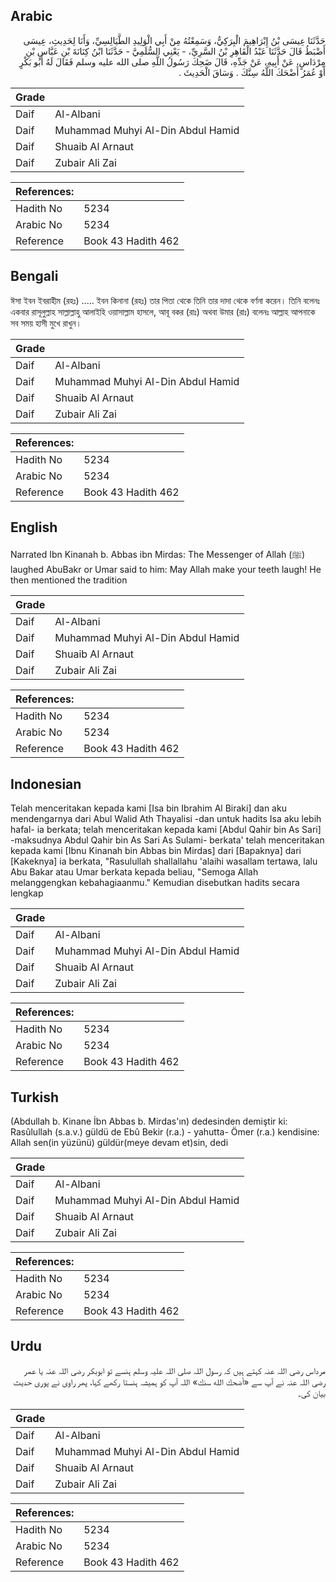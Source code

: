 ## Arabic


<div dir="rtl" lang="ar" style={{fontSize:'larger',backgroundColor:'#f8f9fa',padding:20}}>
حَدَّثَنَا عِيسَى بْنُ إِبْرَاهِيمَ الْبِرَكِيُّ، وَسَمِعْتُهُ مِنْ أَبِي الْوَلِيدِ الطَّيَالِسِيِّ، وَأَنَا لِحَدِيثِ، عِيسَى أَضْبَطُ قَالَ حَدَّثَنَا عَبْدُ الْقَاهِرِ بْنُ السَّرِيِّ، - يَعْنِي السُّلَمِيَّ - حَدَّثَنَا ابْنُ كِنَانَةَ بْنِ عَبَّاسِ بْنِ مِرْدَاسٍ، عَنْ أَبِيهِ، عَنْ جَدِّهِ، قَالَ ضَحِكَ رَسُولُ اللَّهِ صلى الله عليه وسلم فَقَالَ لَهُ أَبُو بَكْرٍ أَوْ عُمَرُ أَضْحَكَ اللَّهُ سِنَّكَ ‏.‏ وَسَاقَ الْحَدِيثَ ‏.‏
</div>
<div style={{backgroundColor:'#f8f9fa',padding:20, marginBottom: 10}}><table> <thead> <tr> <th>Grade</th> <th></th> </tr> </thead> <tbody> <tr><td>Daif</td><td>Al-Albani</td></tr><tr><td>Daif</td><td>Muhammad Muhyi Al-Din Abdul Hamid</td></tr><tr><td>Daif</td><td>Shuaib Al Arnaut</td></tr><tr><td>Daif</td><td>Zubair Ali Zai</td></tr></tbody></table><table> <thead> <tr> <th>References:</th> <th></th> </tr> </thead> <tbody><tr><td>Hadith No</td><td>5234</td></tr><tr><td>Arabic No</td><td>5234</td></tr><tr><td>Reference</td><td>Book 43 Hadith 462</td></tr></tbody></table></div>

## Bengali


<div dir="ltr" lang="bn" style={{fontSize:'larger',backgroundColor:'#f8f9fa',padding:20}}>
ঈসা ইবন ইবরাহীম (রহঃ) ..... ইবন কিনানা (রহঃ) তার পিতা থেকে তিনি তার দাদা থেকে বর্ণনা করেন। তিনি বলেনঃ একবার রাসূলুল্লাহ সাল্লাল্লাহু আলাইহি ওয়াসাল্লাম হাসলে, আবূ বকর (রাঃ) অথবা উমার (রাঃ) বলেনঃ আল্লাহ আপনাকে সব সময় হাসী মুখে রাখুন।
</div>
<div style={{backgroundColor:'#f8f9fa',padding:20, marginBottom: 10}}><table> <thead> <tr> <th>Grade</th> <th></th> </tr> </thead> <tbody> <tr><td>Daif</td><td>Al-Albani</td></tr><tr><td>Daif</td><td>Muhammad Muhyi Al-Din Abdul Hamid</td></tr><tr><td>Daif</td><td>Shuaib Al Arnaut</td></tr><tr><td>Daif</td><td>Zubair Ali Zai</td></tr></tbody></table><table> <thead> <tr> <th>References:</th> <th></th> </tr> </thead> <tbody><tr><td>Hadith No</td><td>5234</td></tr><tr><td>Arabic No</td><td>5234</td></tr><tr><td>Reference</td><td>Book 43 Hadith 462</td></tr></tbody></table></div>

## English


<div dir="ltr" lang="en" style={{fontSize:'larger',backgroundColor:'#f8f9fa',padding:20}}>
Narrated Ibn Kinanah b. Abbas ibn Mirdas: The Messenger of Allah (ﷺ) laughed AbuBakr or Umar said to him: May Allah make your teeth laugh! He then mentioned the tradition
</div>
<div style={{backgroundColor:'#f8f9fa',padding:20, marginBottom: 10}}><table> <thead> <tr> <th>Grade</th> <th></th> </tr> </thead> <tbody> <tr><td>Daif</td><td>Al-Albani</td></tr><tr><td>Daif</td><td>Muhammad Muhyi Al-Din Abdul Hamid</td></tr><tr><td>Daif</td><td>Shuaib Al Arnaut</td></tr><tr><td>Daif</td><td>Zubair Ali Zai</td></tr></tbody></table><table> <thead> <tr> <th>References:</th> <th></th> </tr> </thead> <tbody><tr><td>Hadith No</td><td>5234</td></tr><tr><td>Arabic No</td><td>5234</td></tr><tr><td>Reference</td><td>Book 43 Hadith 462</td></tr></tbody></table></div>

## Indonesian


<div dir="ltr" lang="id" style={{fontSize:'larger',backgroundColor:'#f8f9fa',padding:20}}>
Telah menceritakan kepada kami [Isa bin Ibrahim Al Biraki] dan aku mendengarnya dari Abul Walid Ath Thayalisi -dan untuk hadits Isa aku lebih hafal- ia berkata; telah menceritakan kepada kami [Abdul Qahir bin As Sari] -maksudnya Abdul Qahir bin As Sari As Sulami- berkata' telah menceritakan kepada kami [Ibnu Kinanah bin Abbas bin Mirdas] dari [Bapaknya] dari [Kakeknya] ia berkata, "Rasulullah shallallahu 'alaihi wasallam tertawa, lalu Abu Bakar atau Umar berkata kepada beliau, "Semoga Allah melanggengkan kebahagiaanmu." Kemudian disebutkan hadits secara lengkap
</div>
<div style={{backgroundColor:'#f8f9fa',padding:20, marginBottom: 10}}><table> <thead> <tr> <th>Grade</th> <th></th> </tr> </thead> <tbody> <tr><td>Daif</td><td>Al-Albani</td></tr><tr><td>Daif</td><td>Muhammad Muhyi Al-Din Abdul Hamid</td></tr><tr><td>Daif</td><td>Shuaib Al Arnaut</td></tr><tr><td>Daif</td><td>Zubair Ali Zai</td></tr></tbody></table><table> <thead> <tr> <th>References:</th> <th></th> </tr> </thead> <tbody><tr><td>Hadith No</td><td>5234</td></tr><tr><td>Arabic No</td><td>5234</td></tr><tr><td>Reference</td><td>Book 43 Hadith 462</td></tr></tbody></table></div>

## Turkish


<div dir="ltr" lang="tr" style={{fontSize:'larger',backgroundColor:'#f8f9fa',padding:20}}>
(Abdullah b. Kinane İbn Abbas b. Mirdas'ın) dedesinden demiştir ki: Rasûlullah (s.a.v.) güldü de Ebû Bekir (r.a.) - yahutta- Ömer (r.a.) kendisine: Allah sen(in yüzünü) güldür(meye devam et)sin, dedi
</div>
<div style={{backgroundColor:'#f8f9fa',padding:20, marginBottom: 10}}><table> <thead> <tr> <th>Grade</th> <th></th> </tr> </thead> <tbody> <tr><td>Daif</td><td>Al-Albani</td></tr><tr><td>Daif</td><td>Muhammad Muhyi Al-Din Abdul Hamid</td></tr><tr><td>Daif</td><td>Shuaib Al Arnaut</td></tr><tr><td>Daif</td><td>Zubair Ali Zai</td></tr></tbody></table><table> <thead> <tr> <th>References:</th> <th></th> </tr> </thead> <tbody><tr><td>Hadith No</td><td>5234</td></tr><tr><td>Arabic No</td><td>5234</td></tr><tr><td>Reference</td><td>Book 43 Hadith 462</td></tr></tbody></table></div>

## Urdu


<div dir="rtl" lang="ur" style={{fontSize:'larger',backgroundColor:'#f8f9fa',padding:20}}>
مرداس رضی اللہ عنہ کہتے ہیں کہ رسول اللہ صلی اللہ علیہ وسلم ہنسے تو ابوبکر رضی اللہ عنہ یا عمر رضی اللہ عنہ نے آپ سے «أضحك الله سنك» اللہ آپ کو ہمیشہ ہنستا رکھے کہا، پھر راوی نے پوری حدیث بیان کی۔
</div>
<div style={{backgroundColor:'#f8f9fa',padding:20, marginBottom: 10}}><table> <thead> <tr> <th>Grade</th> <th></th> </tr> </thead> <tbody> <tr><td>Daif</td><td>Al-Albani</td></tr><tr><td>Daif</td><td>Muhammad Muhyi Al-Din Abdul Hamid</td></tr><tr><td>Daif</td><td>Shuaib Al Arnaut</td></tr><tr><td>Daif</td><td>Zubair Ali Zai</td></tr></tbody></table><table> <thead> <tr> <th>References:</th> <th></th> </tr> </thead> <tbody><tr><td>Hadith No</td><td>5234</td></tr><tr><td>Arabic No</td><td>5234</td></tr><tr><td>Reference</td><td>Book 43 Hadith 462</td></tr></tbody></table></div>
